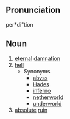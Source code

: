 ==Pronunciation==
per*di"tion

==Noun==
# [[eternal]] [[damnation]]
# [[hell]]
#* Synonyms
#** [[abyss]]
#** [[Hades]]
#** [[inferno]]
#** [[netherworld]]
#** [[underworld]]
# [[absolute]] [[ruin]]